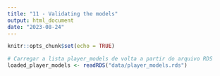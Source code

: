 ```yaml
---
title: "11 - Validating the models"
output: html_document
date: "2023-08-24"
---
```


```r
knitr::opts_chunk$set(echo = TRUE)
```


```r
# Carregar a lista player_models de volta a partir do arquivo RDS
loaded_player_models <- readRDS("data/player_models.rds")
```

